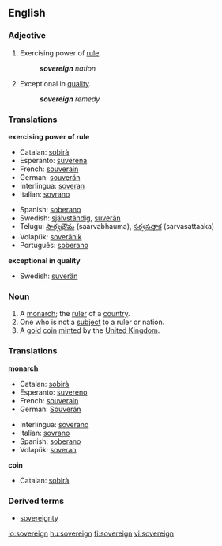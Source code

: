 ==English==

===Adjective===
{{en-adj-more}}

# Exercising power of [[rule]].
#: '''''sovereign''' nation''
# Exceptional in [[quality]].
#: '''''sovereign''' remedy''

===Translations===
'''exercising power of rule'''
{{top}}
*Catalan: [[sobirà]]
*Esperanto: [[suverena]]
*French: [[souverain]]
*German: [[souverän]]
*Interlingua: [[soveran]]
*Italian: [[sovrano]]
{{mid}}
*Spanish: [[soberano]]
*Swedish: [[självständig]], [[suverän]]
*Telugu: [[సార్వభౌమ]] (saarvabhauma), [[సర్వసత్తాక]] (sarvasattaaka)
*Volapük: [[soveränik]]
*Português: [[soberano]]
{{bottom}}

'''exceptional in quality'''
{{top}}
{{mid}}
*Swedish: [[suverän]]
{{bottom}}
 
===Noun===
{{en-noun}}

#A [[monarch]]; the [[ruler]] of a [[country]].
#One who is not a [[subject]] to a ruler or nation.
#A [[gold]] [[coin]] [[mint]]ed by the [[United Kingdom]].

===Translations===
'''monarch'''
{{top}}
*Catalan: [[sobirà]] {{m}}
*Esperanto: [[suvereno]]
*French: [[souverain]] {{m}}
*German: [[Souverän]]
{{mid}}
*Interlingua: [[soverano]]
*Italian: [[sovrano]]
*Spanish: [[soberano]]
*Volapük: [[soveran]]
{{bottom}}

'''coin'''
{{top}}
*Catalan: [[sobirà]] {{m}}
{{mid}}
{{bottom}}

===Derived terms===
*[[sovereignty]]

[[io:sovereign]]
[[hu:sovereign]]
[[fi:sovereign]]
[[vi:sovereign]]
